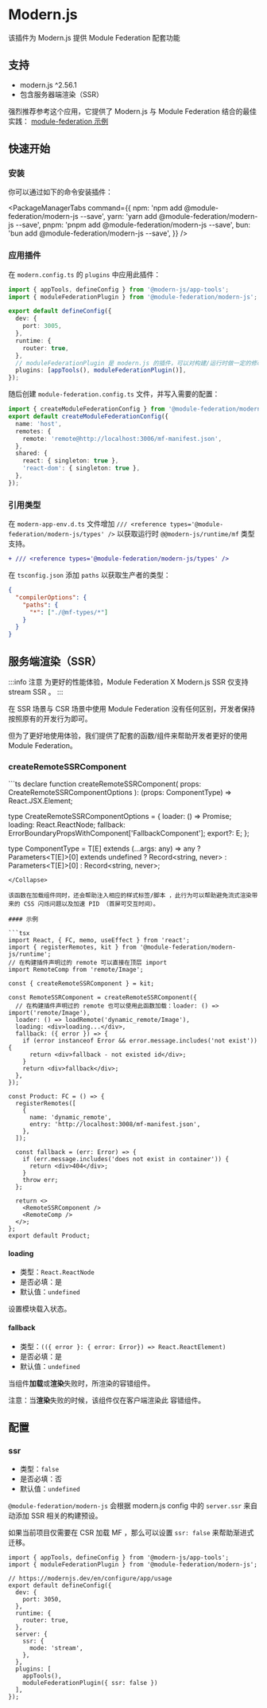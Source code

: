 # Modern.js

该插件为 Modern.js 提供 Module Federation 配套功能

## 支持

- modern.js ^2.56.1
- 包含服务器端渲染（SSR）

强烈推荐参考这个应用，它提供了 Modern.js 与 Module Federation 结合的最佳实践：
[module-federation 示例](https://github.com/module-federation/core/tree/main/apps/modernjs-ssr)

## 快速开始

### 安装

你可以通过如下的命令安装插件：


<PackageManagerTabs
  command={{
    npm: 'npm add @module-federation/modern-js --save',
    yarn: 'yarn add @module-federation/modern-js --save',
    pnpm: 'pnpm add @module-federation/modern-js --save',
    bun: 'bun add @module-federation/modern-js --save',
  }}
/>

### 应用插件

在 `modern.config.ts` 的 `plugins` 中应用此插件：

```ts title="modern.config.ts"
import { appTools, defineConfig } from '@modern-js/app-tools';
import { moduleFederationPlugin } from '@module-federation/modern-js';

export default defineConfig({
  dev: {
    port: 3005,
  },
  runtime: {
    router: true,
  },
  // moduleFederationPlugin 是 modern.js 的插件，可以对构建/运行时做一定的修改
  plugins: [appTools(), moduleFederationPlugin()],
});
```

随后创建 `module-federation.config.ts` 文件，并写入需要的配置：

```ts title="module-federation.config.ts"
import { createModuleFederationConfig } from '@module-federation/modern-js';
export default createModuleFederationConfig({
  name: 'host',
  remotes: {
    remote: 'remote@http://localhost:3006/mf-manifest.json',
  },
  shared: {
    react: { singleton: true },
    'react-dom': { singleton: true },
  },
});
```

### 引用类型

在 `modern-app-env.d.ts` 文件增加 `/// <reference types='@module-federation/modern-js/types' />` 以获取运行时 `@@modern-js/runtime/mf` 类型支持。

```diff title='modern-app-env.d.ts'
+ /// <reference types='@module-federation/modern-js/types' />
```

在 `tsconfig.json` 添加 `paths` 以获取生产者的类型：

```json
{
  "compilerOptions": {
    "paths": {
      "*": ["./@mf-types/*"]
    }
  }
}
```

## 服务端渲染（SSR）

:::info 注意
为更好的性能体验，Module Federation X Modern.js SSR 仅支持 stream SSR 。
:::

在 SSR 场景与 CSR 场景中使用 Module Federation 没有任何区别，开发者保持按照原有的开发行为即可。

但为了更好地使用体验，我们提供了配套的函数/组件来帮助开发者更好的使用 Module Federation。

### createRemoteSSRComponent


<Collapse>
```ts
declare function createRemoteSSRComponent(
  props: CreateRemoteSSRComponentOptions
): (props: ComponentType) => React.JSX.Element;

type CreateRemoteSSRComponentOptions = {
  loader: () => Promise<T>;
  loading: React.ReactNode;
  fallback: ErrorBoundaryPropsWithComponent['FallbackComponent'];
  export?: E;
};

type ComponentType = T[E] extends (...args: any) => any
  ? Parameters<T[E]>[0] extends undefined
    ? Record<string, never>
    : Parameters<T[E]>[0]
  : Record<string, never>;
```
</Collapse>

该函数在加载组件同时，还会帮助注入相应的样式标签/脚本 ，此行为可以帮助避免流式渲染带来的 CSS 闪烁问题以及加速 PID （首屏可交互时间）。

#### 示例

```tsx
import React, { FC, memo, useEffect } from 'react';
import { registerRemotes, kit } from '@module-federation/modern-js/runtime';
// 在构建插件声明过的 remote 可以直接在顶层 import
import RemoteComp from 'remote/Image';

const { createRemoteSSRComponent } = kit;

const RemoteSSRComponent = createRemoteSSRComponent({
  // 在构建插件声明过的 remote 也可以使用此函数加载：loader: () => import('remote/Image'),
  loader: () => loadRemote('dynamic_remote/Image'),
  loading: <div>loading...</div>,
  fallback: ({ error }) => {
    if (error instanceof Error && error.message.includes('not exist')) {
      return <div>fallback - not existed id</div>;
    }
    return <div>fallback</div>;
  },
});

const Product: FC = () => {
  registerRemotes([
    {
      name: 'dynamic_remote',
      entry: 'http://localhost:3008/mf-manifest.json',
    },
  ]);

  const fallback = (err: Error) => {
    if (err.message.includes('does not exist in container')) {
      return <div>404</div>;
    }
    throw err;
  };

  return <>
    <RemoteSSRComponent />
    <RemoteComp />
  </>;
};
export default Product;
```

#### loading

- 类型：`React.ReactNode`
- 是否必填：是
- 默认值：`undefined`

设置模块载入状态。

#### fallback

- 类型：`(({ error }: { error: Error}) => React.ReactElement)`
- 是否必填：是
- 默认值：`undefined`

当组件**加载**或**渲染**失败时，所渲染的容错组件。

注意：当**渲染**失败的时候，该组件仅在客户端渲染此 容错组件。

## 配置

### ssr

- 类型：`false`
- 是否必填：否
- 默认值：`undefined`

`@module-federation/modern-js` 会根据 modern.js config 中的 `server.ssr` 来自动添加 SSR 相关的构建预设。

如果当前项目仅需要在 CSR 加载 MF ，那么可以设置 `ssr: false` 来帮助渐进式迁移。

```title='modern.config.ts'
import { appTools, defineConfig } from '@modern-js/app-tools';
import { moduleFederationPlugin } from '@module-federation/modern-js';

// https://modernjs.dev/en/configure/app/usage
export default defineConfig({
  dev: {
    port: 3050,
  },
  runtime: {
    router: true,
  },
  server: {
    ssr: {
      mode: 'stream',
    },
  },
  plugins: [
    appTools(),
    moduleFederationPlugin({ ssr: false })
  ],
});
```
